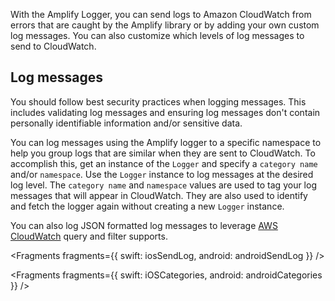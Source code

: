 With the Amplify Logger, you can send logs to Amazon CloudWatch from errors that are caught by the Amplify library or by adding your own custom log messages. You can also customize which levels of log messages to send to CloudWatch.

## Log messages

<Callout>

You should follow best security practices when logging messages. This includes validating log messages and ensuring log messages don't contain personally identifiable information and/or sensitive data.

</Callout>

You can log messages using the Amplify logger to a specific namespace to help you group logs that are similar when they are sent to CloudWatch. To accomplish this, get an instance of the `Logger` and specify a `category name` and/or `namespace`. Use the `Logger` instance to log messages at the desired log level. The `category name` and `namespace` values are used to tag your log messages that will appear in CloudWatch. They are also used to identify and fetch the logger again without creating a new `Logger` instance.


You can also log JSON formatted log messages to leverage [AWS CloudWatch](https://docs.aws.amazon.com/AmazonCloudWatch/latest/logs/AnalyzingLogData.html) query and filter supports.

<Fragments
  fragments={{
    swift: iosSendLog,
    android: androidSendLog
  }}
/>


<Fragments
  fragments={{
    swift: iOSCategories,
    android: androidCategories
  }}
/>
